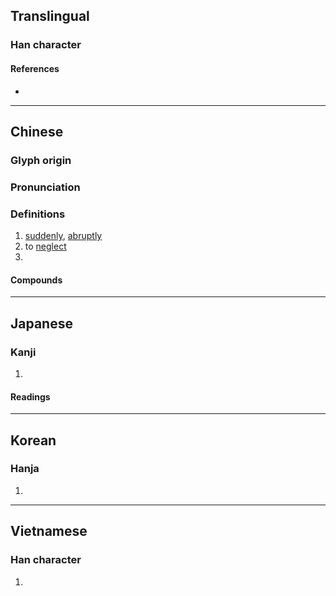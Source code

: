{{character info/new}}
==Translingual==

===Han character===
{{Han char|rn=61|rad=心|as=04|sn=8|four=27332|canj=PHP|ids=⿱勿心}}

====References====
* {{Han ref|kx=0378.340|dkj=10405|dj=0707.050|hdz=42274.090|uh=5FFD|ud=24573|bh=A9BF|bd=43455}}

----

==Chinese==
{{zh-forms}}

===Glyph origin===
{{Han etym}}

===Pronunciation===
{{zh-pron
|m=hū
|c=fat1
|h=pfs=fut
|md=
|mn=hut
|w=
|mc=y
|oc=y
|cat=adv,v,pn
}}

===Definitions===
{{zh-hanzi}}

# [[suddenly]], [[abruptly]]
# to [[neglect]]
# {{surname|lang=zh}}

====Compounds====
{{zh-der|忽略|公忽|忽魯魯|倏來忽往|一忽|悠忽|忽微|恍恍忽忽|忽而|恍忽|怠忽職守|怠忽|忽雷|忽閃|忽起忽落|忽見|忽荒|忽聚忽散|忽視|忽的|忽然|忽明忽滅|忽地|忽喜忽憂|忽剌巴|忽剌八|忽上忽下|一忽兒|倏忽|忽高忽低|忽隱忽現|忽忽不樂|忽冷忽熱|悠悠忽忽|岸忽|忽忽|恤近忽遠|奄忽|忽東忽西|杪忽|玩忽|暴忽|秒忽|禍生於忽|疏忽|瞻前忽後|沒忽的|眇眇忽忽|飄忽不定|連朦帶忽|這忽兒|簡忽|行蹤飄忽|迷忽忽|粗忽|行行忽忽|驀忽間|輕忽|翕忽|罕忽|軋忽|陵忽|驀忽|黑忽忽|荒忽|超忽|飄忽}}

----

==Japanese==

===Kanji===
{{ja-kanji|grade=|rs=心04}}

# {{defn|lang=ja|sort=心04}}

====Readings====
{{ja-readings
|on=こつ
|kun=ゆるが-せ, たちま-ち
}}

----

==Korean==

===Hanja===
{{ko-hanja|hangeul=홀}}

# {{defn|lang=ko|sort=心04}}

----

==Vietnamese==

===Han character===
{{vi-readings|rs=心04|hanviet=hốt}}

# {{defn|lang=vi|sort=心04}}